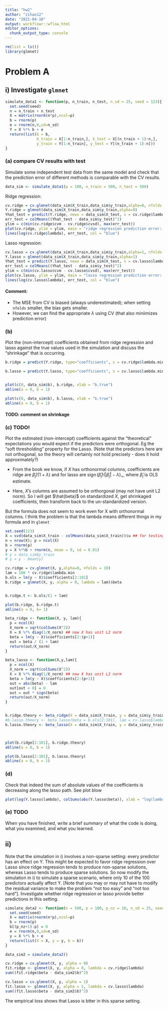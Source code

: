 ```yaml
---
title: "hw2"
author: "zihao12"
date: "2021-04-10"
output: workflowr::wflow_html
editor_options:
  chunk_output_type: console
---
```



```r
rm(list = ls())
library(glmnet)
```


# Problem A

## i) Investigate `glmnet`
```r
simulate_data1 <- function(p, n_train, n_test, n_sd = 25, seed = 123){
  set.seed(seed)
  n = n_train + n_test
  X = matrix(rnorm(n*p),ncol=p)
  b = rnorm(p)
  e = rnorm(n,0,sd=n_sd)
  Y = X %*% b + e
  return(list(b = b, 
              X_train = X[1:n_train,], X_test = X[(n_train + 1):n,], 
              y_train = Y[1:n_train], y_test = Y[(n_train + 1):n]))
}
```

### (a) compare CV results with test 
Simulate some independent test data from the same model and check that the prediction error of different methods is comparable with the CV results.
```r
data_sim <- simulate_data1(p = 100, n_train = 500, n_test = 500)

```


Ridge regression: 
```r
cv.ridge = cv.glmnet(data_sim$X_train,data_sim$y_train,alpha=0, nfolds = 10)
Y.ridge = glmnet(data_sim$X_train,data_sim$y_train,alpha=0)
Yhat_test = predict(Y.ridge, newx = data_sim$X_test, s = cv.ridge$lambda)
err_test = colMeans((Yhat_test - data_sim$y_test)^2)
ylim = c(min(cv.ridge$cvm - cv.ridge$cvsd), max(err_test))
plot(cv.ridge, ylim = ylim, main = "ridge regression prediction error: test vs CV")
lines(log(cv.ridge$lambda), err_test, col = "blue")
```

Lasso regression:
```r
cv.lasso = cv.glmnet(data_sim$X_train,data_sim$y_train,alpha=1, nfolds = 10)
Y.lasso = glmnet(data_sim$X_train,data_sim$y_train,alpha=1)
Yhat_test = predict(Y.lasso, newx = data_sim$X_test, s = cv.lasso$lambda)
err_test = colMeans((Yhat_test - data_sim$y_test)^2)
ylim = c(min(cv.lasso$cvm - cv.lasso$cvsd), max(err_test))
plot(cv.lasso, ylim = ylim, main = "lasso regression prediction error: test vs CV")
lines(log(cv.lasso$lambda), err_test, col = "blue")
```


#### Comment:
* The MSE from CV is biased (always underestimated); when setting `nfolds` smaller, the bias gets smaller. 
* However, we can find the appropriate $\lambda$ using CV (that also miniimizes prediction error)

### (b)
Plot the (non-intercept) coefficients obtained from ridge regression and lasso against the true values used in the simulation and discuss the "shrinkage" that is occurring.
```r
b.ridge = predict(Y.ridge, type="coefficients", s = cv.ridge$lambda.min)

b.lasso = predict(Y.lasso, type="coefficients", s = cv.lasso$lambda.min)


plot(c(0, data_sim$b), b.ridge, xlab = "b.true")
abline(a = 0, b = 1)

plot(c(0, data_sim$b), b.lasso, xlab = "b.true")
abline(a = 0, b = 1)
```

#### TODO: comment on shrinkage

### (c) TODO!

Plot the estimated (non-intercept) coefficients against the "theoretical" expectations you would expect if the predictors were orthogonal. Eg the "soft thresholding" property for the Lasso. (Note that the predictors here are not orthogonal, so the theory will certainly not hold precisely - does it hold approximately?)

* From the book we know, if $X$ has orthonormal columns, coefficients are ridge are $\hat{\beta}_{j} /(1+\lambda)$ and for lasso are $\operatorname{sign}\left(\hat{\beta}_{j}\right)\left(\left|\hat{\beta}_{j}\right|-\lambda\right)_{+}$, where $\hat{\beta}_{j}$ is OLS estimate. 

* Here, $X$'s columns are assumed to be orthorgonal (may not have unit L2 norm). So I will get $\hat{beta}$ on standardized $X$, get shrinkaged coefficients, then transform back to the un-standardized version. 

But the formula does not seem to work even for X with orthonormal columns. I think the problem is that the lambda means different things in my formula and in `glmnet`
```r
set.seed(123)
X = svd(data_sim$X_train - colMeans(data_sim$X_train))$u ## for testing
n = nrow(X); p = ncol(X)
b = rnorm(p)
y = X %*%b + rnorm(n, mean = 0, sd = 0.01)
# y = data_sim$y_train
# y = y - mean(y)

cv.ridge = cv.glmnet(X, y,alpha=0, nfolds = 10)
lam = 100 * cv.ridge$lambda.min
b.ols = lm(y ~ X)$coefficients[2:101]
b.ridge = glmnet(X, y, alpha = 0, lambda = lam)$beta


b.ridge.t <- b.ols/(1 + lam)

plot(b.ridge, b.ridge.t)
abline(a = 0, b= 1)
```

```r
beta_ridge <- function(X, y, lam){
  p = ncol(X)
  X_norm = sqrt(colSums(X^2))
  X = X %*% diag(1/X_norm) ## now X has unit L2 norm
  beta = lm(y ~ X)$coefficients[2:(p+1)]
  out = beta / (1 + lam)
  return(out/X_norm)
}

beta_lasso <- function(X,y,lam){
  p = ncol(X)
  X_norm = sqrt(colSums(X^2))
  X = X %*% diag(1/X_norm) ## now X has unit L2 norm
  beta = lm(y ~ X)$coefficients[2:(p+1)]
  out = abs(beta) - lam
  out[out < 0] = 0
  out = out * sign(beta)
  return(out/X_norm)
}


b.ridge.theory <- beta_ridge(X = data_sim$X_train, y = data_sim$y_train, lam = cv.ridge$lambda.min)
#b.lasso.theory <- beta_lasso(beta = b.ols[2:101], lam = cv.lasso$lambda.min)
b.lasso.theory <- beta_lasso(X = data_sim$X_train, y = data_sim$y_train, lam = cv.lasso$lambda.min)



plot(b.ridge[2:101], b.ridge.theory)
abline(a = 0, b = 1)

plot(b.lasso[2:101], b.lasso.theory)
abline(a = 0, b = 1)
```



### (d)
Check that indeed the sum of absolute values of the coefficients is decreasing along the lasso path. See plot blow
```r
plot(log(Y.lasso$lambda), colSums(abs(Y.lasso$beta)), xlab = "log(lambda)", ylab = "sum of abs(beta)", main = "lasso")
```

### (e) TODO
When you have finished, write a brief summary of what the code is doing, what you examined, and what you learned. 

## ii) 
Note that the simulation in i) involves a non-sparse setting: every predictor has an effect on Y. This might be expected to favor ridge regression over Lasso since ridge regression tends to produce non-sparse solutions, whereas Lasso tends to produce sparse solutions. So now modify the simulation in i) to simulate a sparse scenario, where only 10 of the 100 predictors actually affect 
Y. [Note that you may or may not have to modify the residual variance to make the problem "not too easy" and "not too hard"]. Investigate whether ridge regression or lasso provide better predictions in this setting.

```r
simulate_data2 <- function(n = 500, p = 100, p_nz = 10, n_sd = 25, seed = 123){
  set.seed(seed)
  X = matrix(rnorm(n*p),ncol=p)
  b = rnorm(p)
  b[(p_nz+1):p] = 0
  e = rnorm(n,0,sd=n_sd)
  y = X %*% b + e
  return(list(X = X, y = y, b = b))
}

data_sim2 = simulate_data2()

cv.ridge = cv.glmnet(X, y, alpha = 0)
fit.ridge <- glmnet(X, y, alpha = 0, lambda = cv.ridge$lambda)
sum((fit.ridge$beta - data_sim2$b)^2)

cv.lasso = cv.glmnet(X, y, alpha = 1)
fit.lasso <- glmnet(X, y, alpha = 1, lambda = cv.lasso$lambda)
sum((fit.lasso$beta - data_sim2$b)^2)
```

The empirical loss shows that Lasso is btter in  this sparse setting. 

